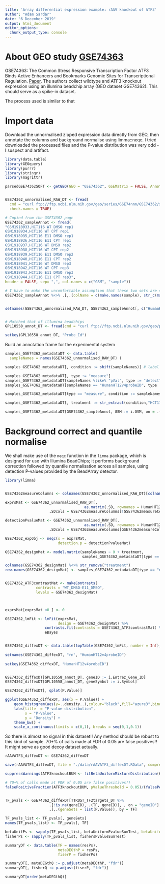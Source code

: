 ```yaml
---
title: 'Array differential expression example: rAAV knockout of ATF3'
author: "Adam Sardar"
date: "6 December 2019"
output: html_document
editor_options: 
  chunk_output_type: console
---
```


# About GEO study [GSE74363](https://www.ncbi.nlm.nih.gov/geo/query/acc.cgi?acc=GSE74363)

GSE74363: 	The Common Stress Responsive Transcription Factor ATF3 Binds Active Enhancers and Bookmarks Genomic Sites for Transcriptional Regulation. [Paper](https://www.ncbi.nlm.nih.gov/pubmed/27146783). The authors collect wildtype and ATF3 knockout expression using an illumina beadchip array (GEO dataset  GSE74362). This should serve as a spike-in dataset.

The process used is similar to that 


# Import data

Download the unnormalised zipped expression data directly from GEO, then annotate the columns and background normalise using limma::neqc. I tried downloaded the processed files and the P-value distribution was very odd - I suspect and artifact. 

```r

library(data.table)
library(GEOquery)
library(purrr)
library(stringr)
library(magrittr)

parsedGSE74362SOFT <- getGEO(GEO = "GSE74362", GSEMatrix = FALSE, AnnotGPL = FALSE, getGPL = TRUE)


GSE74362_unnormalised_RAW_DT <- fread(
  cmd = "curl ftp://ftp.ncbi.nlm.nih.gov/geo/series/GSE74nnn/GSE74362/suppl/GSE74362_non-normalized.txt.gz | zcat",
  check.names = TRUE)

# Copied from the GSE74362 page
GSE74362_sampleAnnot <- fread(
"GSM1918933,HCT116 WT DMSO rep1
GSM1918934,HCT116 WT CPT rep1
GSM1918935,HCT116 E11 DMSO rep1
GSM1918936,HCT116 E11 CPT rep1
GSM1918937,HCT116 WT DMSO rep2
GSM1918938,HCT116 WT CPT rep2
GSM1918939,HCT116 E11 DMSO rep2
GSM1918940,HCT116 E11 CPT rep2
GSM1918941,HCT116 WT DMSO rep3
GSM1918942,HCT116 WT CPT rep3
GSM1918943,HCT116 E11 DMSO rep3
GSM1918944,HCT116 E11 CPT rep3", 
header = FALSE, sep= ",", col.names = c("GSM", "sample"))

# I have to make the uncomfortable assumption that these two sets are sorted in the same way ...
GSE74362_sampleAnnot %<>% .[,.(colName = c(make.names(sample), str_c(make.names(sample),"_pVal") )), by = GSM]


setnames(GSE74362_unnormalised_RAW_DT, GSE74362_sampleAnnot[, c("HumanHT12v4probeID",colName)])


# Matched that of illumina beadchips
GPL10558_annot_DT <- fread(cmd = "curl ftp://ftp.ncbi.nlm.nih.gov/geo/platforms/GPL10nnn/GPL10558/suppl/GPL10558_HumanHT-12_V4_0_R2_15002873_B.txt.gz | zcat", skip = 8, header = TRUE, fill = TRUE)

setkey(GPL10558_annot_DT, "Probe_Id")
```


Build an annotation frame for the experimental system

```r

samples_GSE74362_metadataDT <- data.table(
  sampleNames = names(GSE74362_unnormalised_RAW_DT) )

samples_GSE74362_metadataDT[, condition := shift(sampleNames)] # label all of the P-value cols

samples_GSE74362_metadataDT[, type := "measure"]
samples_GSE74362_metadataDT[sampleNames %like% "pVal", type := "detect"]
samples_GSE74362_metadataDT[sampleNames == "HumanHT12v4probeID", type := "probeID"]

samples_GSE74362_metadataDT[type == "measure", condition := sampleNames]

samples_GSE74362_metadataDT[, treatment := str_extract(condition,"HCT116\\.\\w+\\.\\w+") %>% str_remove("HCT116\\.") %>% str_replace("\\.", "_")]

samples_GSE74362_metadataDT[GSE74362_sampleAnnot, GSM := i.GSM, on = .(sampleNames == colName)]
```

# Background correct and quantile normalise

We shall make use of the  `neqc` function in the `limma` package, which is designed for use with Illumina BeadChips; it performs background correction followed by quantile normalisation across all samples, using detection P-values provided by the BeadArray detector.

```r

library(limma)


GSE74362measureColumns <- colnames(GSE74362_unnormalised_RAW_DT)[colnames(GSE74362_unnormalised_RAW_DT) %like% "HCT116"]

exprsMat <- GSE74362_unnormalised_RAW_DT[, 
                                    as.matrix(.SD, rownames = HumanHT12v4probeID),
                    .SDcols = GSE74362measureColumns[!GSE74362measureColumns %like% "pVal"] ]

detectionPvalueMat <- GSE74362_unnormalised_RAW_DT[,
                                    as.matrix(.SD, rownames = HumanHT12v4probeID),
                    .SDcols = GSE74362measureColumns[GSE74362measureColumns %like% "pVal"] ]

GSE74362_expObj <- neqc(x = exprsMat,
                        detection.p = detectionPvalueMat)
```




```r

GSE74362_designMat <- model.matrix(sampleNames ~ 0 + treatment,
                                   samples_GSE74362_metadataDT[type == "measure",.(sampleNames,treatment)])

colnames(GSE74362_designMat) %<>% str_remove("treatment")
row.names(GSE74362_designMat) <- samples_GSE74362_metadataDT[type == "measure", sampleNames]


GSE74362_ATF3contrastMat <- makeContrasts(
              contrasts = "WT_DMSO-E11_DMSO",
              levels = GSE74362_designMat)



exprsMat[exprsMat <0 ] <- 0

GSE74362_lmFit <- lmFit(exprsMat,
                        design = GSE74362_designMat) %>%
                  contrasts.fit(contrasts = GSE74362_ATF3contrastMat) %>%
                  eBayes


GSE74362_diffexDT <- data.table(topTable(GSE74362_lmFit, number = Inf), keep.rownames = TRUE )
     
setnames(GSE74362_diffexDT, "rn", "HumanHT12v4probeID")
    
setkey(GSE74362_diffexDT, "HumanHT12v4probeID")


GSE74362_diffexDT[GPL10558_annot_DT, geneID := i.Entrez_Gene_ID]
GSE74362_diffexDT[GPL10558_annot_DT, geneSymbol := i.Symbol]

GSE74362_diffexDT[, qplot(P.Value)]

ggplot(GSE74362_diffexDT, aes(x = P.Value)) + 
    geom_histogram(aes(y=..density..),colour="black",fill="azure3",binwidth = 0.025, center = 0.0125) +
    labs(title  = "P-value distribution",
         x = "P-Value",
         y = "Density") +
    theme_bw() + 
    scale_x_continuous(limits = c(0,1), breaks = seq(0,1,0.1)) 
```

So there is almost no signal in this dataset!! Any method should be robust to this kind of sample.  70+% of calls made at FDR of 0.05 are false positives!! It might serve as good decoy dataset actually.

```r

rAAVATF3_diffexDT <- GSE74362_diffexDT

save(rAAVATF3_diffexDT, file = "./data/rAAVATF3_diffexDT.RData", compress = "xz")
```



```r

suppressWarnings(ATF3knockoutBUM <- fitBetaUniformMixtureDistribution(GSE74362_diffexDT$P.Value, nStarts = 10))

# 70+% of calls made at FDR of 0.05 are false positives!!
falsePositiveFraction(ATF3knockoutBUM, pValueThreshold = 0.05)/(falsePositiveFraction( ATF3knockoutBUM, pValueThreshold = 0.05) + truePositiveFraction(ATF3knockoutBUM, pValueThreshold = 0.05))


TF_pvals <- GSE74362_diffexDT[TTRUST_TF2targets_DT %>% 
                    .[!is.na(geneID), .(TF, geneID)], , on = "geneID"] %>% 
                    .[,.(geneSets = list(P.Value)), by = TF]

TF_pvals_list <- TF_pvals[, geneSets]
names(TF_pvals_list) <- TF_pvals[, TF]

betaUnifPs <- sapply(TF_pvals_list, betaUniformPvalueSumTest, betaUniformFit = ATF3knockoutBUM)
fisherPs <- sapply(TF_pvals_list, fishersPvalueSumTest)

summaryDT <- data.table(TF = names(resPs),
                        metaDEGthP = resPs,
                        fiserP = fisherPs)

summaryDT[, metaDEGthQ := p.adjust(metaDEGthP, "fdr")]
summaryDT[, fisherQ := p.adjust(fiserP, "fdr")]

summaryDT[order(metaDEGthQ)]
```


